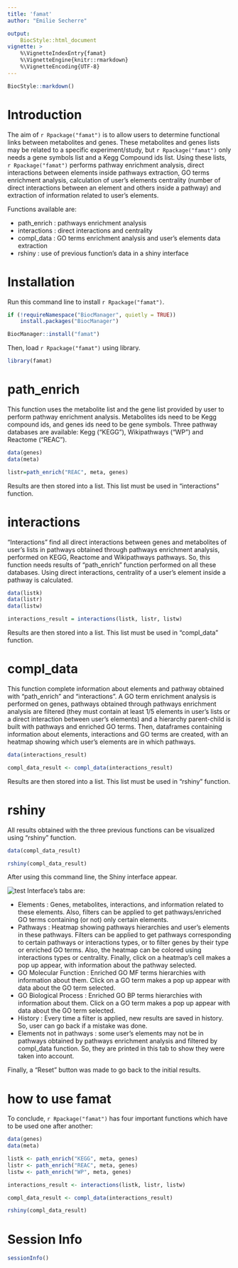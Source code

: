 ```yaml
---
title: 'famat'
author: "Emilie Secherre"

output:
    BiocStyle::html_document
vignette: >
    %\VignetteIndexEntry{famat}
    %\VignetteEngine{knitr::rmarkdown}
    %\VignetteEncoding{UTF-8}
---
```


```r
BiocStyle::markdown()
```

# Introduction

The aim of `r Rpackage("famat")` is to allow users to determine functional 
links between metabolites and genes. These metabolites and genes lists may 
be related to a specific experiment/study, but `r Rpackage("famat")` only 
needs a gene symbols list and a Kegg Compound ids list. Using these lists, 
`r Rpackage("famat")` performs pathway enrichment analysis, direct interactions
between elements inside pathways extraction, GO terms enrichment analysis, 
calculation of user's elements centrality (number of direct interactions 
between an element and others inside a pathway) and extraction of information
related to user's elements. 

Functions available are: <br><ul>
    <li> path_enrich : pathways enrichment analysis </li>
    <li> interactions : direct interactions and centrality </li>
    <li> compl_data : GO terms enrichment analysis and user's elements data
    extraction </li>
    <li> rshiny : use of previous function's data in a shiny interface </li>
</ul>

# Installation

Run this command line to install `r Rpackage("famat")`.
```r
if (!requireNamespace("BiocManager", quietly = TRUE))
    install.packages("BiocManager")

BiocManager::install("famat")
```

Then, load `r Rpackage("famat")` using library.
```r
library(famat)
```

# path_enrich

This function uses the metabolite list and the gene list provided by user to 
perform pathway enrichment analysis. Metabolites ids need to be Kegg compound
ids, and genes ids need to be gene symbols. Three pathway databases are 
available: Kegg ("KEGG"), Wikipathways ("WP") and Reactome ("REAC").
```r
data(genes)
data(meta)

listr=path_enrich("REAC", meta, genes)
```
Results are then stored into a list. This list must be used in "interactions"
function.

# interactions

"Interactions" find all direct interactions between genes and metabolites of
user's lists in pathways obtained through pathways enrichment analysis, 
performed on KEGG, Reactome and Wikipathways pathways. So, this function
needs results of "path_enrich" function performed on all these databases.
Using direct interactions, centrality of a user's element inside a pathway
is calculated.
```r
data(listk)
data(listr)
data(listw)

interactions_result = interactions(listk, listr, listw)
```
Results are then stored into a list. This list must be used in "compl_data"
function.

# compl_data

This function complete information about elements and pathway obtained with
"path_enrich" and "interactions". A GO term enrichment analysis is performed
on genes, pathways obtained through pathways enrichment analysis are filtered
(they must contain at least 1/5 elements in user's lists or a direct 
interaction between user's elements) and a hierarchy parent-child is built 
with pathways and enriched GO terms. Then, dataframes containing information
about elements, interactions and GO terms are created, with an heatmap showing
which user's elements are in which pathways.
```r
data(interactions_result)

compl_data_result <- compl_data(interactions_result)
```
Results are then stored into a list. This list must be used in "rshiny"
function.

# rshiny

All results obtained with the three previous functions can be visualized using
"rshiny" function. 

```r
data(compl_data_result)

rshiny(compl_data_result)
```
After using this command line, the Shiny interface appear.

![test](./inte.png)
Interface's tabs are: <br><ul>
    <li> Elements : Genes, metabolites, interactions, and information related 
    to these elements. Also, filters can be applied to get pathways/enriched
    GO terms containing (or not) only certain elements. </li>
    <li> Pathways : Heatmap showing pathways hierarchies and user's elements
    in these pathways. Filters can be applied to get pathways corresponding 
    to certain pathways or interactions types, or to filter genes by their type
    or enriched GO terms. Also, the heatmap can be colored using interactions 
    types or centrality. Finally, click on a heatmap's cell makes a pop up 
    appear, with information about the pathway selected. </li>
    <li> GO Molecular Function : Enriched GO MF terms hierarchies with 
    information about them. Click on a GO term makes a pop up appear with data
    about the GO term selected. </li>
    <li> GO Biological Process : Enriched GO BP terms hierarchies with 
    information about them. Click on a GO term makes a pop up appear with data
    about the GO term selected. </li>
    <li> History : Every time a filter is applied, new results are saved in 
    history. So, user can go back if a mistake was done. </li>
    <li> Elements not in pathways : some user's elements may not be in pathways
    obtained by pathways enrichment analysis and filtered by compl_data 
    function. So, they are printed in this tab to show they were taken into 
    account. </li>
</ul>
Finally, a "Reset" button was made to go back to the initial results.

# how to use famat

To conclude, `r Rpackage("famat")` has four important functions which have to
be used one after another:
```r
data(genes)
data(meta)

listk <- path_enrich("KEGG", meta, genes)
listr <- path_enrich("REAC", meta, genes)
listw <- path_enrich("WP", meta, genes)

interactions_result <- interactions(listk, listr, listw)

compl_data_result <- compl_data(interactions_result)

rshiny(compl_data_result)
```

# Session Info
```r
sessionInfo()
```



